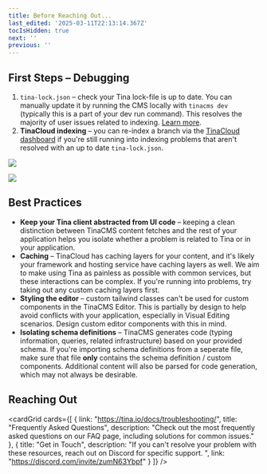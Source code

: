 ```yaml
---
title: Before Reaching Out...
last_edited: '2025-03-11T22:13:14.367Z'
tocIsHidden: true
next: ''
previous: ''
---
```


## First Steps – Debugging

1. `tina-lock.json` – check your Tina lock-file is up to date. You can manually update it by running the CMS locally with `tinacms dev` (typically this is a part of your dev run command). This resolves the majority of user issues related to indexing. [Learn more](https://tina.io/docs/support#tina-lockjson).
2. **TinaCloud indexing** – you can re-index a branch via the [TinaCloud dashboard](https://app.tina.io/projects) if you're still running into indexing problems that aren't resolved with an up to date `tina-lock.json`.

![](/img/docs/SCR-20250310-jybh.png)

![](/img/docs/SCR-20250310-jylo.png)

## Best Practices

* **Keep your Tina client abstracted from UI code** – keeping a clean distinction between TinaCMS content fetches and the rest of your application helps you isolate whether a problem is related to Tina or in your application.
* **Caching** – TinaCloud has caching layers for your content, and it's likely your framework and hosting service have caching layers as well. We aim to make using Tina as painless as possible with common services, but these interactions can be complex. If you're running into problems, try taking out any custom caching layers first.
* **Styling the editor** – custom tailwind classes can't be used for custom components in the TinaCMS Editor. This is partially by design to help avoid conflicts with your application, especially in Visual Editing scenarios. Design custom editor components with this in mind.
* **Isolating schema definitions** – TinaCMS generates code (typing information, queries, related infrastructure) based on your provided schema. If you're importing schema definitions from a seperate file, make sure that file **only** contains the schema definition / custom components. Additional content will also be parsed for code generation, which may not always be desirable.

## Reaching Out

<cardGrid
  cards={[
    {
      link: "https://tina.io/docs/troubleshooting/",
      title: "Frequently Asked Questions",
      description:
        "Check out the most frequently asked questions on our FAQ page, including solutions for common issues."
    },
    {
      title: "Get in Touch",
      description:
        "If you can't resolve your problem with these resources, reach out on Discord for specific support. ",
      link: "https://discord.com/invite/zumN63Ybpf"
    }
  ]}
/>
